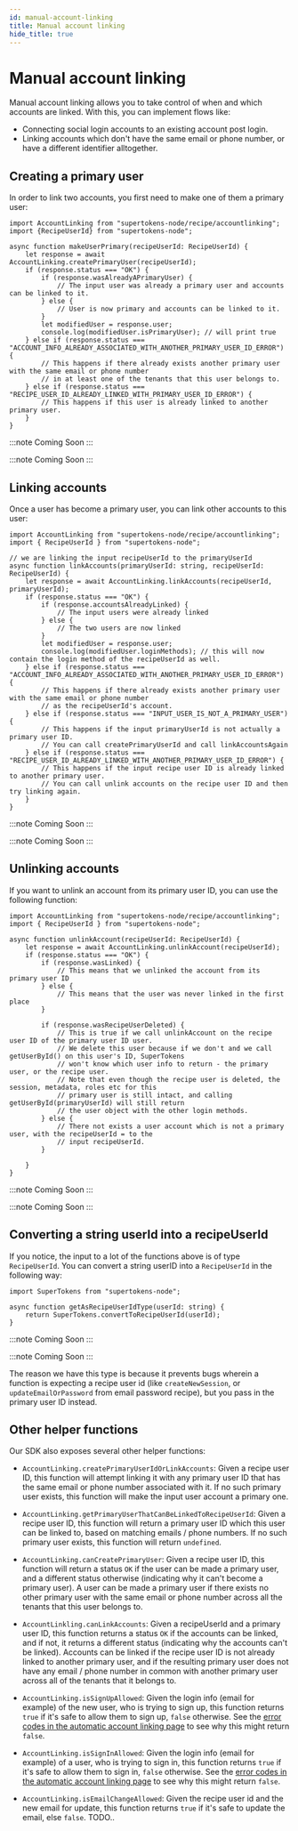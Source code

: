 ```yaml
---
id: manual-account-linking
title: Manual account linking
hide_title: true
---
```


<!-- COPY DOCS -->
<!-- ./thirdpartyemailpassword/common-customizations/account-linking/manual-account-linking.mdx -->


<MultiTenancyPaidBanner />

# Manual account linking

Manual account linking allows you to take control of when and which accounts are linked. With this, you can implement flows like:
- Connecting social login accounts to an existing account post login.
- Linking accounts which don't have the same email or phone number, or have a different identifier alltogether.

## Creating a primary user

In order to link two accounts, you first need to make one of them a primary user:

<BackendSDKTabs>
<TabItem value="nodejs">

```tsx
import AccountLinking from "supertokens-node/recipe/accountlinking";
import {RecipeUserId} from "supertokens-node";

async function makeUserPrimary(recipeUserId: RecipeUserId) {
    let response = await AccountLinking.createPrimaryUser(recipeUserId);
    if (response.status === "OK") {
        if (response.wasAlreadyAPrimaryUser) {
            // The input user was already a primary user and accounts can be linked to it.
        } else {
            // User is now primary and accounts can be linked to it.
        }
        let modifiedUser = response.user;
        console.log(modifiedUser.isPrimaryUser); // will print true
    } else if (response.status === "ACCOUNT_INFO_ALREADY_ASSOCIATED_WITH_ANOTHER_PRIMARY_USER_ID_ERROR") {
        // This happens if there already exists another primary user with the same email or phone number
        // in at least one of the tenants that this user belongs to. 
    } else if (response.status === "RECIPE_USER_ID_ALREADY_LINKED_WITH_PRIMARY_USER_ID_ERROR") {
        // This happens if this user is already linked to another primary user.
    }
}
```

</TabItem>
<TabItem value="go">

:::note
Coming Soon
:::

</TabItem>
<TabItem value="python">

:::note
Coming Soon
:::

</TabItem>
</BackendSDKTabs>

## Linking accounts

Once a user has become a primary user, you can link other accounts to this user:

<BackendSDKTabs>
<TabItem value="nodejs">

```tsx
import AccountLinking from "supertokens-node/recipe/accountlinking";
import { RecipeUserId } from "supertokens-node";

// we are linking the input recipeUserId to the primaryUserId
async function linkAccounts(primaryUserId: string, recipeUserId: RecipeUserId) {
    let response = await AccountLinking.linkAccounts(recipeUserId, primaryUserId);
    if (response.status === "OK") {
        if (response.accountsAlreadyLinked) {
            // The input users were already linked
        } else {
            // The two users are now linked
        }
        let modifiedUser = response.user;
        console.log(modifiedUser.loginMethods); // this will now contain the login method of the recipeUserId as well.
    } else if (response.status === "ACCOUNT_INFO_ALREADY_ASSOCIATED_WITH_ANOTHER_PRIMARY_USER_ID_ERROR") {
        // This happens if there already exists another primary user with the same email or phone number
        // as the recipeUserId's account. 
    } else if (response.status === "INPUT_USER_IS_NOT_A_PRIMARY_USER") {
        // This happens if the input primaryUserId is not actually a primary user ID.
        // You can call createPrimaryUserId and call linkAccountsAgain
    } else if (response.status === "RECIPE_USER_ID_ALREADY_LINKED_WITH_ANOTHER_PRIMARY_USER_ID_ERROR") {
        // This happens if the input recipe user ID is already linked to another primary user.
        // You can call unlink accounts on the recipe user ID and then try linking again.
    }
}
```

</TabItem>
<TabItem value="go">

:::note
Coming Soon
:::

</TabItem>
<TabItem value="python">

:::note
Coming Soon
:::

</TabItem>
</BackendSDKTabs>

## Unlinking accounts

If you want to unlink an account from its primary user ID, you can use the following function:

<BackendSDKTabs>
<TabItem value="nodejs">

```tsx
import AccountLinking from "supertokens-node/recipe/accountlinking";
import { RecipeUserId } from "supertokens-node";

async function unlinkAccount(recipeUserId: RecipeUserId) {
    let response = await AccountLinking.unlinkAccount(recipeUserId);
    if (response.status === "OK") {
        if (response.wasLinked) {
            // This means that we unlinked the account from its primary user ID
        } else {
            // This means that the user was never linked in the first place
        }

        if (response.wasRecipeUserDeleted) {
            // This is true if we call unlinkAccount on the recipe user ID of the primary user ID user.
            // We delete this user because if we don't and we call getUserById() on this user's ID, SuperTokens
            // won't know which user info to return - the primary user, or the recipe user.
            // Note that even though the recipe user is deleted, the session, metadata, roles etc for this
            // primary user is still intact, and calling getUserById(primaryUserId) will still return
            // the user object with the other login methods.
        } else {
            // There not exists a user account which is not a primary user, with the recipeUserId = to the 
            // input recipeUserId.
        }

    }
}
```

</TabItem>
<TabItem value="go">

:::note
Coming Soon
:::

</TabItem>
<TabItem value="python">

:::note
Coming Soon
:::

</TabItem>
</BackendSDKTabs>

## Converting a string userId into a recipeUserId
If you notice, the input to a lot of the functions above is of type `RecipeUserId`. You can convert a string userID into a `RecipeUserId` in the following way:

<BackendSDKTabs>
<TabItem value="nodejs">

```tsx
import SuperTokens from "supertokens-node";

async function getAsRecipeUserIdType(userId: string) {
    return SuperTokens.convertToRecipeUserId(userId);
}
```

</TabItem>
<TabItem value="go">

:::note
Coming Soon
:::

</TabItem>
<TabItem value="python">

:::note
Coming Soon
:::

</TabItem>
</BackendSDKTabs>

The reason we have this type is because it prevents bugs wherein a function is expecting a recipe user id (like `createNewSession`, or `updateEmailOrPassword` from email password recipe), but you pass in the primary user ID instead. 

## Other helper functions
Our SDK also exposes several other helper functions:

- `AccountLinking.createPrimaryUserIdOrLinkAccounts`: Given a recipe user ID, this function will attempt linking it with any primary user ID that has the same email or phone number associated with it. If no such primary user exists, this function will make the input user account a primary one.

- `AccountLinking.getPrimaryUserThatCanBeLinkedToRecipeUserId`: Given a recipe user ID, this function will return a primary user ID which this user can be linked to, based on matching emails / phone numbers. If no such primary user exists, this function will return `undefined`.

- `AccountLinking.canCreatePrimaryUser`: Given a recipe user ID, this function will return a status `OK` if the user can be made a primary user, and a different status otherwise (indicating why it can't become a primary user). A user can be made a primary user if there exists no other primary user with the same email or phone number across all the tenants that this user belongs to.

- `AccountLinkling.canLinkAccounts`: Given a recipeUserId and a primary user ID, this function returns a status `OK` if the accounts can be linked, and if not, it returns a different status (indicating why the accounts can't be linked). Accounts can be linked if the recipe user ID is not already linked to another primary user, and if the resulting primary user does not have any email / phone number in common with another primary user across all of the tenants that it belongs to.

- `AccountLinking.isSignUpAllowed`: Given the login info (email for example) of the new user, who is trying to sign up, this function returns `true` if it's safe to allow them to sign up, `false` otherwise. See the [error codes in the automatic account linking page](./automatic-account-linking#support-status-codes) to see why this might return `false`.

- `AccountLinking.isSignInAllowed`: Given the login info (email for example) of a user, who is trying to sign in, this function returns `true` if it's safe to allow them to sign in, `false` otherwise. See the [error codes in the automatic account linking page](./automatic-account-linking#support-status-codes) to see why this might return `false`.

- `AccountLinking.isEmailChangeAllowed`: Given the recipe user id and the new email for update, this function returns `true` if it's safe to update the email, else `false`. TODO..